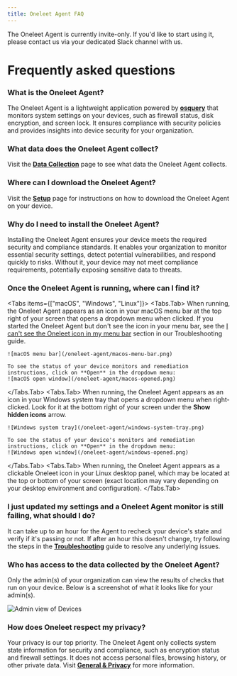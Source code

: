 ```yaml
---
title: Oneleet Agent FAQ
---
```



<Callout type="warning">
  The Oneleet Agent is currently invite-only. If you'd like to start using it,
  please contact us via your dedicated Slack channel with us.
</Callout>

# Frequently asked questions

### What is the Oneleet Agent?

The Oneleet Agent is a lightweight application powered by [**osquery**](https://osquery.io/) that monitors system settings on your devices, such as firewall status, disk encryption, and screen lock. It ensures compliance with security policies and provides insights into device security for your organization.

### What data does the Oneleet Agent collect?

Visit the [**Data Collection**](/oneleet-agent/data-collection) page to see what data the Oneleet Agent collects.

### Where can I download the Oneleet Agent?

Visit the [**Setup**](/oneleet-agent/setup) page for instructions on how to download the Oneleet Agent on your device.

### Why do I need to install the Oneleet Agent?

Installing the Oneleet Agent ensures your device meets the required security and compliance standards. It enables your organization to monitor essential security settings, detect potential vulnerabilities, and respond quickly to risks. Without it, your device may not meet compliance requirements, potentially exposing sensitive data to threats.

### Once the Oneleet Agent is running, where can I find it?

<Tabs items={["macOS", "Windows", "Linux"]}>
  <Tabs.Tab>
    When running, the Oneleet Agent appears as an icon in your macOS menu
    bar at the top right of your screen that opens a dropdown menu when clicked. If you started the Oneleet Agent but don't see the icon in your menu bar, 
    see the [I can't see the Oneleet icon in my menu bar](/oneleet-agent/troubleshooting#i-cant-see-the-oneleet-icon-in-my-menu-bar) section in our Troubleshooting guide.

    ![macOS menu bar](/oneleet-agent/macos-menu-bar.png)

    To see the status of your device monitors and remediation instructions, click on **Open** in the dropdown menu:
    ![macOS open window](/oneleet-agent/macos-opened.png)

  </Tabs.Tab>
  <Tabs.Tab>
    When running, the Oneleet Agent appears as an icon in your Windows system tray that opens a dropdown menu when right-clicked. Look for it at the bottom right of your screen under the **Show hidden icons** arrow.

    ![Windows system tray](/oneleet-agent/windows-system-tray.png)

    To see the status of your device's monitors and remediation instructions, click on **Open** in the dropdown menu:
    ![Windows open window](/oneleet-agent/windows-opened.png)

  </Tabs.Tab>
  <Tabs.Tab>
    When running, the Oneleet Agent appears as a clickable Oneleet icon in your Linux desktop
    panel, which may be located at the top or bottom of your screen (exact
    location may vary depending on your desktop environment and configuration).
  </Tabs.Tab>
</Tabs>

### I just updated my settings and a Oneleet Agent monitor is still failing, what should I do?

It can take up to an hour for the Agent to recheck your device's state and verify if it's passing or not. If after an hour this doesn't change, try following the steps in the [**Troubleshooting**](/oneleet-agent/troubleshooting) guide to resolve any underlying issues.

### Who has access to the data collected by the Oneleet Agent?

Only the admin(s) of your organization can view the results of checks that run on your device. Below is a screenshot of what it looks like for your admin(s).

![Admin view of Devices](/oneleet-agent/device-admin-view.png)

### How does Oneleet respect my privacy?

Your privacy is our top priority. The Oneleet Agent only collects system state information for security and compliance, such as encryption status and firewall settings. It does not access personal files, browsing history, or other private data. Visit [**General & Privacy**](/oneleet-agent/general-privacy) for more information.
